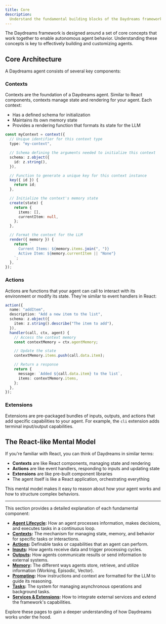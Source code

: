 ```yaml
---
title: Core
description:
  Understand the fundamental building blocks of the Daydreams framework.
---
```


The Daydreams framework is designed around a set of core concepts that work
together to enable autonomous agent behavior. Understanding these concepts is
key to effectively building and customizing agents.

## Core Architecture

A Daydreams agent consists of several key components:

### Contexts

Contexts are the foundation of a Daydreams agent. Similar to React components,
contexts manage state and rendering for your agent. Each context:

- Has a defined schema for initialization
- Maintains its own memory state
- Provides a rendering function that formats its state for the LLM

```ts
const myContext = context({
  // Unique identifier for this context type
  type: "my-context",

  // Schema defining the arguments needed to initialize this context
  schema: z.object({
    id: z.string(),
  }),

  // Function to generate a unique key for this context instance
  key({ id }) {
    return id;
  },

  // Initialize the context's memory state
  create(state) {
    return {
      items: [],
      currentItem: null,
    };
  },

  // Format the context for the LLM
  render({ memory }) {
    return `
      Current Items: ${memory.items.join(", ")}
      Active Item: ${memory.currentItem || "None"}
    `;
  },
});
```

### Actions

Actions are functions that your agent can call to interact with its environment
or modify its state. They're similar to event handlers in React:

```ts
action({
  name: "addItem",
  description: "Add a new item to the list",
  schema: z.object({
    item: z.string().describe("The item to add"),
  }),
  handler(call, ctx, agent) {
    // Access the context memory
    const contextMemory = ctx.agentMemory;

    // Update the state
    contextMemory.items.push(call.data.item);

    // Return a response
    return {
      message: `Added ${call.data.item} to the list`,
      items: contextMemory.items,
    };
  },
});
```

### Extensions

Extensions are pre-packaged bundles of inputs, outputs, and actions that add
specific capabilities to your agent. For example, the `cli` extension adds
terminal input/output capabilities.

## The React-like Mental Model

If you're familiar with React, you can think of Daydreams in similar terms:

- **Contexts** are like React components, managing state and rendering
- **Actions** are like event handlers, responding to inputs and updating state
- **Extensions** are like pre-built component libraries
- The agent itself is like a React application, orchestrating everything

This mental model makes it easy to reason about how your agent works and how to
structure complex behaviors.

---

This section provides a detailed explanation of each fundamental component:

- **[Agent Lifecycle](/docs/concepts/agent-lifecycle):** How an agent processes
  information, makes decisions, and executes tasks in a continuous loop.
- **[Contexts](/docs/concepts/contexts):** The mechanism for managing state,
  memory, and behavior for specific tasks or interactions.
- **[Actions](/docs/concepts/actions):** Definable tasks or capabilities that an
  agent can perform.
- **[Inputs](/docs/concepts/inputs):** How agents receive data and trigger
  processing cycles.
- **[Outputs](/docs/concepts/outputs):** How agents communicate results or send
  information to external systems.
- **[Memory](/docs/concepts/memory):** The different ways agents store,
  retrieve, and utilize information (Working, Episodic, Vector).
- **[Prompting](/docs/concepts/prompting):** How instructions and context are
  formatted for the LLM to guide its reasoning.
- **[Tasks](/docs/concepts/tasks):** The system for managing asynchronous
  operations and background tasks.
- **[Services & Extensions](/docs/advanced):** How to integrate external
  services and extend the framework's capabilities.

Explore these pages to gain a deeper understanding of how Daydreams works under
the hood.
